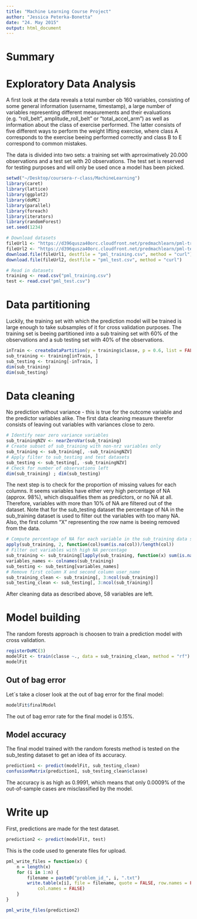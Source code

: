```yaml
---
title: "Machine Learning Course Project"
author: "Jessica Peterka-Bonetta"
date: "24. May 2015"
output: html_document
---
```


# Summary

# Exploratory Data Analysis
A first look at the data reveals a total number ob 160 variables, consisting of some general information (username, timestamp), a large number of variables representing different measurements and their evaluations (e.g. "roll_belt", amplitude_roll_belt" or "total_accel_arm") as well as information about the class of exercise performed. The latter consists of five different ways to perform the weight lifting exercise, where class A corresponds to the exercise beeing performed correctly and class B to E correspond to common mistakes. 

The data is divided into two sets: a training set with aprroximatively 20.000 observations and a test set with 20 observations. The test set is reserved for testing purposes and will only be used once a model has been picked. 

```r
setwd("~/Desktop/coursera-r-class/MachineLearning")
library(caret)
library(lattice)
library(ggplot2)
library(doMC)
library(parallel)
library(foreach)
library(iterators)
library(randomForest)
set.seed(1234)

# Download datasets
fileUrl1 <- "https://d396qusza40orc.cloudfront.net/predmachlearn/pml-training.csv"
fileUrl2 <- "https://d396qusza40orc.cloudfront.net/predmachlearn/pml-testing.csv"
download.file(fileUrl1, destfile = "pml_training.csv", method = "curl")
download.file(fileUrl2, destfile = "pml_test.csv", method = "curl")

# Read in datasets
training <- read.csv("pml_training.csv")
test <- read.csv("pml_test.csv")
```

 
# Data partitioning

Luckily, the training set with which the prediction model will be trained is large enough to take subsamples of it for cross validation purposes. The training set is beeing partitioned into a sub training set with 60% of the observations and a sub testing set with 40% of the observations. 
```r
inTrain <- createDataPartition(y = training$classe, p = 0.6, list = FALSE)
sub_training <- training[inTrain, ]
sub_testing <- training[-inTrain, ]
dim(sub_training)
dim(sub_testing)
```

 
# Data cleaning

No prediction without variance - this is true for the outcome variable and the predictor variables alike. The first data cleaning measure therefor consists of leaving out variables with variances close to zero.  
```r
# Identify near zero variance variables
sub_trainingNZV <- nearZeroVar(sub_training)
# Create subset of sub_training with non-nrz variables only
sub_training <- sub_training[, -sub_trainingNZV]
# Apply filter to sub_testing and test datasets
sub_testing <- sub_testing[, -sub_trainingNZV]
# Check for number of observations left
dim(sub_training) ; dim(sub_testing)
```

The next step is to check for the proportion of missing values for each columns. 
It seems variables have either very high percentage of NA (approx. 98%), which disqualifies them as predictors, or no NA at all. Therefore, variables with more than 10% of NA are filtered out of the dataset. Note that for the sub_testing dataset the percentage of NA in the sub_training dataset is used to filter out the variables with too many NA. Also, the first column "X" representing the row name is beeing removed from the data. 

```r
# Compute percentage of NA for each variable in the sub_training data set
apply(sub_training, 2, function(col)sum(is.na(col))/length(col))
# Filter out variables with high NA percentage
sub_training <- sub_training[lapply(sub_training, function(x) sum(is.na(x)) / length(x) ) < 0.1 ]
variables_names <- colnames(sub_training)
sub_testing <- sub_testing[variables_names]
# Remove first column X and second column user_name
sub_training_clean <- sub_training[, 3:ncol(sub_training)]
sub_testing_clean <- sub_testing[, 3:ncol(sub_training)]
```

After cleaning data as described above, 58 variables are left. 
 
 
# Model building

The random forests approach is choosen to train a prediction model with cross validation.

```r
registerDoMC(3)
modelFit <- train(classe ~., data = sub_training_clean, method = "rf")
modelFit
```
 
## Out of bag error

Let´s take a closer look at the out of bag error for the final model:
```r
modelFit$finalModel
```
The out of bag error rate for the final model is 0.15%. 
 
## Model accuracy

The final model trained with the random forests method is tested on the sub_testing dataset to get an idea of its accuracy. 
```r
prediction1 <- predict(modelFit, sub_testing_clean)
confusionMatrix(prediction1, sub_testing_clean$classe)
```
The accuracy is as high as 0.9991, which means that only 0.0009% of the out-of-sample cases are misclassified by the model. 
 
# Write up

First, predictions are made for the test dataset. 
```r
prediction2 <- predict(modelFit, test)
```

This is the code used to generate files for upload. 
```r
pml_write_files = function(x) {
    n = length(x)
    for (i in 1:n) {
        filename = paste0("problem_id_", i, ".txt")
        write.table(x[i], file = filename, quote = FALSE, row.names = FALSE, 
            col.names = FALSE)
    }
}

pml_write_files(prediction2)
```